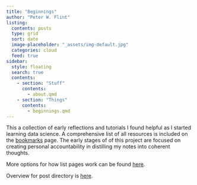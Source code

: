 ```yaml
---
title: "Beginnings"
author: "Peter W. Flint"
listing: 
  contents: posts
  type: grid
  sort: date
  image-placeholder: "_assets/img-default.jpg"
  categories: cloud
  feed: true
sidebar: 
  style: floating
  search: true
  contents: 
    - section: "Stuff"
      contents: 
        - about.qmd
    - section: "Things"
      contents: 
        - beginnings.qmd
---
```


This a collection of early reflections and tutorials I found helpful as I started learning data science. A comprehensive list of all resources is included on the [bookmarks](bookmarks.qmd) page. The early stages of of this project are focused on creating personal accountability in distilling my notes into coherent thoughts.

More options for how list pages work can be found [here](https://quarto.org/docs/websites/website-listings.html#user-tools).

Overview for post directory is [here](https://quarto.org/docs/websites/website-blog.html#posts-directory).
